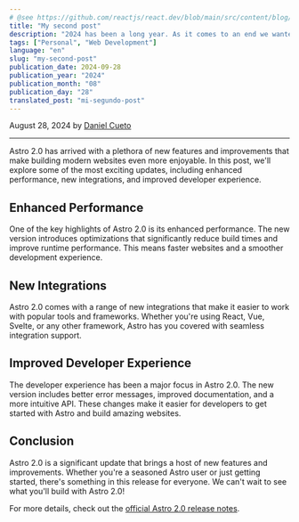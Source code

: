```yaml
---
# @see https://github.com/reactjs/react.dev/blob/main/src/content/blog/2020/12/21/data-fetching-with-react-server-components.md
title: "My second post"
description: "2024 has been a long year. As it comes to an end we wanted to share a special Holiday Update on our research into zero-bundle-size React Server Components."
tags: ["Personal", "Web Development"]
language: "en"
slug: "my-second-post"
publication_date: 2024-09-28
publication_year: "2024"
publication_month: "08"
publication_day: "28"
translated_post: "mi-segundo-post"
---
```


August 28, 2024 by [Daniel Cueto](https://x.com/DCuetoMe)

---

Astro 2.0 has arrived with a plethora of new features and improvements that make building modern websites even more enjoyable. In this post, we'll explore some of the most exciting updates, including enhanced performance, new integrations, and improved developer experience.

## Enhanced Performance

One of the key highlights of Astro 2.0 is its enhanced performance. The new version introduces optimizations that significantly reduce build times and improve runtime performance. This means faster websites and a smoother development experience.

## New Integrations

Astro 2.0 comes with a range of new integrations that make it easier to work with popular tools and frameworks. Whether you're using React, Vue, Svelte, or any other framework, Astro has you covered with seamless integration support.

## Improved Developer Experience

The developer experience has been a major focus in Astro 2.0. The new version includes better error messages, improved documentation, and a more intuitive API. These changes make it easier for developers to get started with Astro and build amazing websites.

## Conclusion

Astro 2.0 is a significant update that brings a host of new features and improvements. Whether you're a seasoned Astro user or just getting started, there's something in this release for everyone. We can't wait to see what you'll build with Astro 2.0!

For more details, check out the [official Astro 2.0 release notes](https://example.com/astro-2.0-release-notes).